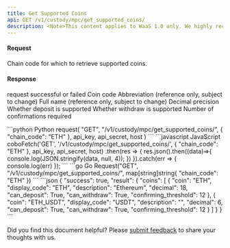 ```yaml
---
title: Get Supported Coins
api: GET /v1/custody/mpc/get_supported_coins/ 
description: <Note>This content applies to WaaS 1.0 only. We highly recommend that you upgrade to [WaaS 2.0](https://www.cobo.com/developers/v2/guides/overview/introduction).</Note> This endpoint returns a JSON response containing a list of supported coins for a given chain. The response includes the coin code, display code, description, decimal, deposit and withdraw availability, and confirming threshold.
---
```

#### Request
<ParamField query="chain_code" type="String" required>Chain code for which to retrieve supported coins.</ParamField>

#### Response
<ResponseField name="success" type="bool">request successful or failed</ResponseField>
   <ResponseField name="result" type="object">
      <Expandable title="object">
        <ResponseField name="coins" type="object[]">
            <Expandable title="object">
                <ResponseField name="coin" type="String" >Coin code</ResponseField>
                <ResponseField name="display_code" type="String" >Abbreviation (reference only, subject to change)</ResponseField>
                <ResponseField name="description" type="String" >Full name (reference only, subject to change)</ResponseField>
                <ResponseField name="decimal" type="Int" >Decimal precision</ResponseField>
                <ResponseField name="can_deposit" type="Bool" >Whether deposit is supported</ResponseField>
                <ResponseField name="can_withdraw" type="Bool" >Whether withdraw is supported</ResponseField>
                <ResponseField name="confirming_threshold" type="Int" >Number of confirmations required</ResponseField>
            </Expandable>
        </ResponseField>
      </Expandable>
</ResponseField>


<RequestExample>
```python Python
request(
    "GET",
    "/v1/custody/mpc/get_supported_coins/",
    {
        "chain_code": "ETH"
    },
    api_key, api_secret, host
)
```
```javascript JavaScript
coboFetch('GET', '/v1/custody/mpc/get_supported_coins/', {
  "chain_code": "ETH"
}, api_key, api_secret, host)
    .then(res => {
        res.json().then((data)=>{
            console.log(JSON.stringify(data, null, 4));
        })
    }).catch(err => {
        console.log(err)
    });
```
```go Go
Request("GET", "/v1/custody/mpc/get_supported_coins/", map[string]string{
 "chain_code": "ETH"
})
```
</RequestExample>

<ResponseExample>
```json
{
 "success": true,
 "result": {
      "coins": [
        {
          "coin": "ETH",
          "display_code": "ETH",
          "description": "Ethereum",
          "decimal": 18,
          "can_deposit": True,
          "can_withdraw": True,
          "confirming_threshold": 12
        },
        {
          "coin": "ETH_USDT",
          "display_code": "USDT",
          "description": "",
          "decimal": 6,
          "can_deposit": True,
          "can_withdraw": True,
          "confirming_threshold": 12
        }
      ]
  }
}
```
</ResponseExample>

<Tip>Did you find this document helpful? Please [submit feedback](https://forms.zohopublic.com/cobo/form/DocumentFeedbackForm/formperma/QvLOhxJv1_JMsJ-1dleZ8Itb_7rzN-LtgvsDdxosoVI) to share your thoughts with us.</Tip>